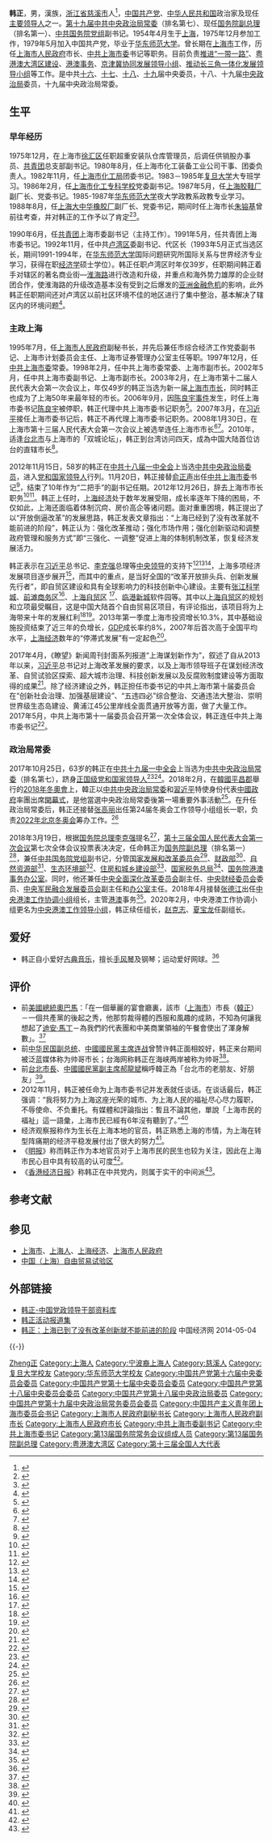 {{Infobox Officeholder
| name = 韩正
| image = Han Zheng (2018-09-18) 01.jpg
| order1 = 
| office1 = {{PRC}}[[中华人民共和国国务院副总理|国务院副总理]]<br>（排名第一）
| alongside1 = [[孙春兰|孙春兰]]、[[胡春华|胡春华]]、[[刘鹤|刘鹤]]
| term_start1 = 2018年3月19日
| term_end1 = 
| premier1 = [[李克强|李克强]]
| predecessor1 = [[张高丽|张高丽]]（第一副总理）
| successor1 = 
| office = {{CPC}}[[中国共产党中央政治局常务委员会|中央政治局常务委员会委员]]<br>（排名第七）
| term = [[中国共产党第十九届中央委员会|中国共产党第十九届中央委员会]]
| general_secretary = [[习近平|习近平]]
| term_start = 2017年10月25日
| term_end = 
| office2 = {{CPC}}[[中国共产党中央政治局|中央政治局委员]]
| term2 = [[中国共产党第十八届中央委员会|中国共产党第十八届中央委员会]]<br>[[中国共产党第十九届中央委员会|中国共产党第十九届中央委员会]]
| term_start2 = 2012年11月15日
| term_end2 = 
| general_secretary2 = [[习近平|习近平]]
| office3 = {{CPC/logo}} [[中央港澳工作领导小组|中央港澳工作领导小组]]组长
| term_start3 = 2018年4月
| term_end3 = 
| general_secretary3 = [[习近平|习近平]]
| deputy3 = [[赵克志|赵克志]]、[[夏宝龙|夏宝龙]]
| predecessor3 = [[张德江|张德江]]
| successor3 = 
| office4 = {{Flagicon|PRC}} [[国家推进“一带一路”建设工作领导小组|国家推进“一带一路”建设工作领导小组]]组长
| term_start4 = 2018年4月
| term_end4 = 
| premier4 = [[李克强|李克强]]
| deputy4 = [[胡春華|胡春華]]、[[杨洁篪|杨洁篪]]、[[肖捷|肖捷]]、[[何立峰|何立峰]]
| successor4 = 
| office5 = {{Flagicon|PRC}} [[粤港澳大湾区建设领导小组|粤港澳大湾区建设领导小组]]组长
| term_start5 = 2018年8月15日
| term_end5 = 
| premier5 = [[李克强|李克强]]
| predecessor5 = 
| successor5 = 
| office6 = {{CPC}}[[中国共产党上海市委员会|上海市委员会]]书记
| term_start6 = 2012年11月20日
| term_end6 = 2017年10月29日
| deputy6 = [[杨雄_(1953年)|杨雄]]{{to}}[[应勇|应勇]]（副书记兼市长）
| general_secretary6 = [[习近平|习近平]]
| predecessor6 = [[俞正声|俞正声]]
| successor6 = [[李强_(1959年)|李強]]
| term_start7 = 2006年9月24日
| term_end7 = 2007年3月24日<br/>（代理）
| general_secretary7 = [[胡锦涛|胡锦涛]]
| predecessor7 = [[陈良宇|陈良宇]]
| successor7 = [[习近平|习近平]]
| office8 = {{中国国徽}} [[上海市人民政府|上海市人民政府]][[上海市行政长官列表|市长]]
| 1blankname8 = 市委书记
| 1namedata8 = [[陈良宇|陈良宇]]{{to}}自己（代理）{{to}}[[习近平|习近平]]{{to}}[[俞正声|俞正声]]
| term_start8 = 2003年2月20日
| term_end8 = 2012年12月26日
| predecessor8 = [[陈良宇|陈良宇]]
| successor8 = [[杨雄_(1953年)|杨雄]]
| 性別 = 男
| 籍貫 = [[浙江省|浙江]][[慈溪市|慈溪]]
| 出生日期 = {{Birth date and age|1954|4|22}}
| 出生地點 = {{CHN}}[[上海市|上海市]]
| 逝世日期 = 
| 逝世地點 = 
| 居處 = 
| 國籍 = {{PRC}}
| 政黨 = {{CPC}}
| 職業 = [[政治家|政治家]]
| 父母 = 
| 配偶 = 万明（1984年结婚）<br>{{Birth date and age|1954|11|9}}
| 子女 = 1女
| 親屬 = 
| 學歷 = [[硕士|硕士]][[研究生|研究生]]
| 母校 = [[复旦大学|复旦大学]]（1983－1985年）<br>[[华东师范大学|华东师范大学]]经济学硕士（1991-1994年）
| 網站 = 
| 簽名 = 
| past = * <span style="color: blue;">上海市化工局团委书记<br />（1982.11－1986.2）</span>
* <span style="color: blue;">上海市化工专科学校党委副书记<br />（1986.2－1987.5）</span>
* <span style="color: blue;">上海大中华橡胶厂副厂长、党委书记<br />（1988.8－1990.6）</span>
* <span style="color: blue;">共青团上海市委副书记<br />（1990.6－1991.5）</span>
* <span style="color: blue;">共青团上海市委书记<br />（1991.5－1992.11）</span>
* <span style="color: blue;">中共上海市卢湾区委副书记<br />（1992.11－1995.7）</span>
* <span style="color: blue;">上海市卢湾区人民政府代理区长<br />（1992.11－1993.5）</span>
* <span style="color: blue;">上海市卢湾区人民政府区长<br />（1993.5－1995.7）</span>
* <span style="color: blue;">上海市人民政府副秘书长<br />（1995.7－1998.2）</span>
* <span style="color: blue;">上海市综合经济工作党委副书记，市计委主任、党组书记，市证券管理办公室主任<br />（1995.7－1997.12）</span>
* <span style="color: blue;">中共上海市委常委<br />（1997.12－2017.10）</span>
* <span style="color: blue;">上海市人民政府副市长<br />（1998.2－2003.2）</span>
* <span style="color: blue;">中共上海市委副书记<br />（2002.5－2012.11）</span>
* <span style="color: blue;">中共中央委员<br />（2002.10－）</span>
* <span style="color: blue;">上海市人民政府市长<br />（2003.2－2012.12）</span>
* <span style="color: blue;">中共上海市委代理书记<br />（2006.9－2007.3）</span>
* <span style="color: blue;">中共中央政治局委员<br />（2012.11－）</span>
* <span style="color: blue;">中共上海市委书记<br />（2012.11－2017.10）</span>
* <span style="color: blue;">中共中央政治局常委<br />（2017.10－）</span>
* <span style="color: blue;">中共国务院党组副书记<br />（2018.3－）</span>
* <span style="color: blue;">国务院副总理<br />（2018.3－）</span>
| 腳註 = 
| term1 = [[第十三届全国人民代表大会|第十三届全国人民代表大会]]
}}
'''韩正'''{{BD|1954年|4月22日|catIdx=Han韩正}}，男，漢族，[[浙江省|浙江省]][[慈溪市|慈溪市]]人<ref>{{Cite web|title=韩正同志简历--资料中心--人民网|url=http://cpc.people.com.cn/n1/2017/1025/c414940-29608810.html|accessdate=2020-11-27|work=cpc.people.com.cn}}</ref>，[[中国共产党|中国共产党]]、[[中华人民共和国|中华人民共和国]]政治家及现任[[党和国家领导人|主要领导人]]之一。[[中国共产党第十九届中央委员会|第十九届]][[中国共产党中央政治局常务委员会|中共中央政治局常委]]（排名第七）、现任[[中华人民共和国国务院副总理|国务院副总理]]（排名第一）、[[中国共产党国务院党组|中共国务院党组]]副书记。1954年4月生于[[上海市|上海]]，1975年12月参加工作，1979年5月加入中国共产党，毕业于[[华东师范大学|华东师范大学]]。曾长期在[[上海市|上海市]]工作，历任[[上海市人民政府|上海市人民政府]]市长、[[中国共产党上海市委员会|中共上海市委]]书记等职务。目前负责[[国家推进“一带一路”建设工作领导小组|推进“一带一路”]]、[[粤港澳大湾区建设领导小组|粤港澳大湾区建设]]、[[中央港澳工作领导小组|港澳事务]]、[[京津冀协同发展领导小组|京津冀协同发展领导小组]]、[[推动长三角一体化发展领导小组|推动长三角一体化发展领导小组]]等工作。是中共[[中国共产党第十六届中央委员会|十六]]、[[中国共产党第十七届中央委员会|十七]]、[[中国共产党第十八届中央委员会|十八]]、[[中国共产党第十九届中央委员会|十九]]届中央委员，十八、十九届[[中国共产党中央政治局|中央政治局]]委员，十九届中央政治局常委。

==生平==
=== 早年经历 ===
1975年12月，在上海市[[徐汇区|徐汇区]]任职超重安装队仓库管理员，后调任供销股办事员、[[中国共产主义青年团|共青团]]总支部副书记。1980年8月，任上海市化工装备工业公司干事、团委负责人。1982年11月，任[[上海市化工局|上海市化工局]]团委书记。1983－1985年[[复旦大学|复旦大学]]大专班学习。1986年2月，任[[上海市化工专科学校|上海市化工专科学校]]党委副书记。1987年5月，任[[上海胶鞋厂|上海胶鞋厂]]副厂长、党委书记。1985-1987年[[华东师范大学|华东师范大学]]夜大学政教系政教专业学习。1988年8月，任[[上海大中华橡胶厂|上海大中华橡胶厂]]副厂长、党委书记，期间时任上海市长[[朱镕基|朱镕基]]曾前往考查，并对韩正的工作予以了肯定<ref name="jianli">{{Cite web |title=韩正同志简历 |url=http://sh.xinhuanet.com/2012-05/22/c_131604326.htm |accessdate=2013-09-06 |date=2012-05-22 |publisher=新华网 |archiveurl=https://web.archive.org/web/20140104232502/http://sh.xinhuanet.com/2012-05/22/c_131604326.htm |archivedate=2014-01-04 |deadurl=yes}}</ref><ref name="zhurongji">{{Cite web |title=韩正回忆朱镕基下工厂：第一句话就是批评 |url=http://www.yicai.com/news/2013/08/2939288.html |accessdate=2013-09-06 |author=徐燕燕 |date=2013-08-14 |publisher=一财网 |dead-url=yes |archiveurl=https://web.archive.org/web/20130824193842/http://www.yicai.com/news/2013/08/2939288.html |archivedate=2013-08-24}}</ref>。

1990年6月，任[[中国共产主义青年团|共青团]]上海市委副书记（主持工作）。1991年5月，任共青团上海市委书记。1992年11月，任中共[[卢湾区|卢湾区]]委副书记、代区长（1993年5月正式当选区长，期间1991-1994年，在[[华东师范大学|华东师范大学]]国际问题研究所国际关系与世界经济专业学习，获得在职[[经济学|经济学]]硕士学位）。韩正任职卢湾区时年仅39岁，任职期间韩正着手对辖区的著名商业街—[[淮海中路|淮海路]]进行改造和升级，并重点和海外势力雄厚的企业财团合作，使淮海路的升级改造基本没有受到之后爆发的[[亞洲金融風暴|亚洲金融危机]]的影响，此外韩正任职期间还对卢湾区以前社区环境不佳的地区进行了集中整治，基本解决了辖区内的环境问题<ref name="2003.2">{{Cite web |title=【2003年2月】韩正上海最年轻市长 |url=http://www.takungpao.com/mainland/content/2012-10/23/content_1285728.htm |accessdate=2013-09-06 |date=2012-10-23 |publisher=文汇网 |dead-url=yes |archiveurl=https://web.archive.org/web/20130909060756/http://www.takungpao.com/mainland/content/2012-10/23/content_1285728.htm |archivedate=2013-09-09}}</ref>。

=== 主政上海 ===
1995年7月，任[[上海市人民政府|上海市人民政府]]副秘书长，并先后兼任市综合经济工作党委副书记、上海市计划委员会主任、上海市证券管理办公室主任等职。1997年12月，任[[中国共产党上海市委员会|中共上海市委]]常委。1998年2月，任中共上海市委常委、上海市副市长。2002年5月，任中共上海市委副书记、上海市副市长。2003年2月，在上海市第十二届人民代表大会第一次会议上，年仅49岁的韩正当选为新一届[[上海市行政首長列表|上海市市长]]，同时韩正也成为了上海50年来最年轻的市长。2006年9月，因[[陈良宇事件|陈良宇事件]]发生，时任上海市委书记[[陈良宇|陈良宇]]被停职，韩正代理中共上海市委书记职务<ref>{{Cite news |url=http://news.163.com/06/0925/13/2RSA9TQ30001124J.html |title=韩正同志代理上海市委书记职务 |date=2006-09-25 |publisher=[[新華網|新華網]] |accessdate=2011-11-12 |language=zh-hans |dead-url=yes |archiveurl=https://web.archive.org/web/20140413142441/http://news.163.com/06/0925/13/2RSA9TQ30001124J.html |archivedate=2014-04-13}}</ref>。2007年3月，在[[习近平|习近平]]接任上海市委书记后，韩正不再代理上海市委书记职务。2008年1月30日，在上海市第十三届人民代表大会第一次会议上被选举连任上海市市长<ref>{{Cite news |url=http://www.sh.xinhuanet.com/2008-01/30/content_12359747.htm |title=韩正当选上海市市长 |date=2008-01-30 |publisher=[[新華網|新華網]] |accessdate=2011-11-12 |language=zh-hans |archiveurl=https://web.archive.org/web/20091005110356/http://www.sh.xinhuanet.com/2008-01/30/content_12359747.htm |archivedate=2009-10-05 |dead-url=yes}}</ref><ref>{{Cite news |url=http://shanghai.kankanews.com/kuaibao/2012-05-22/1172044.shtml |title=俞正声当选上海市委书记 韩正殷一璀当选为副书记 |date=2011-05-22 |publisher=[[看看新聞網|看看新聞網]] |accessdate=2012-05-31 |language=zh-hans |dead-url=yes |archiveurl=https://web.archive.org/web/20120525093710/http://shanghai.kankanews.com/kuaibao/2012-05-22/1172044.shtml |archivedate=2012-05-25}}</ref>。2010年，适逢[[台北市|台北市]]与上海市的「双城论坛」，韩正到台湾访问四天，成為中国大陆首位访台的直辖市长<ref>{{Cite news |url=http://www.chinatimes.com/newspapers/20100405000664-260301 |title=韓正來台 寫台北上海交流史 |date=2010-04-05 |newspaper=中時電子報 |accessdate=2018-03-20 |language=zh-hant}}</ref>。

2012年11月15日，58岁的韩正在[[中共十八届一中全会|中共十八届一中全会]]上当选[[中共中央政治局委员|中共中央政治局委员]]，进入[[党和国家领导人|党和国家领导人]]行列。11月20日，韩正接替[[俞正声|俞正声]]出任[[中国共产党上海市委员会|中共上海市委]]书记<ref>{{Cite news |url=http://news.xinhuanet.com/local/2012-11/20/c_123977002.htm |title=上海市委吉林省委主要负责同志职务调整 |date=2012-11-20 |publisher=[[新华社|新华社]] |accessdate=2012-11-20 |language=zh-hans |archiveurl=https://web.archive.org/web/20121128202946/http://news.xinhuanet.com/local/2012-11/20/c_123977002.htm |archivedate=2012-11-28 |dead-url=yes}}</ref>，结束了10年作为“二把手”的副书记任期。2012年12月26日，辞去上海市市长职务<ref name="hanzhengjianli">{{Cite web |title=韩正同志简历 |url=http://cpc.people.com.cn/GB/64162/123659/123790/7340134.html |accessdate=2013-09-06 |publisher=人民网—中央领导机构资料库}}</ref><ref name="cishizhang">{{Cite web |title=韩正辞去上海市市长职务 杨雄任代市长(图/简历) |url=http://www.chinanews.com/gn/2012/12-26/4440315.shtml |accessdate=2013-09-06 |date=2012年12月26日 |publisher=中国新闻网}}</ref>。韩正上任时，[[上海经济|上海经济]]处于数年发展受阻，成长率逐年下降的困局，不仅如此，上海还面临着体制沉疴、房价高企等诸问题。面对重重困境，韩正提出了以“开放倒逼改革”的发展思路，韩正发表文章指出：“上海已经到了没有改革就不能前进的阶段”，韩正认为：强化改革推动；强化市场作用；强化创新驱动和调整政府管理和服务方式”即“三强化、一调整”促进上海的体制机制改革，恢复经济发展活力。

韩正表示在[[习近平|习近平]]总书记、[[李克强|李克强]]总理等[[党和国家领导人|中央领导]]的支持下<ref>{{Cite web |title=上海书记韩正：自贸区是总书记和总理直接推动 |url=http://finance.cnr.cn/gundong/201311/t20131112_514107370.shtml |accessdate=2014-07-25 |date=2013-11-12 |publisher=新华网}}</ref><ref name="likeqianglipaizhongyi">{{Cite web |title=南华早报：李克强力排众议推进上海自贸区计划 |url=http://money.163.com/13/0716/15/93TPEGDL00253B0H.html |accessdate=2013-07-20 |date=2013-07-16 |publisher=财经网 |dead-url=yes |archiveurl=https://web.archive.org/web/20131017104851/http://money.163.com/13/0716/15/93TPEGDL00253B0H.html |archivedate=2013-10-17}}</ref><ref>{{Cite news |url=http://business.sohu.com/20170307/n482581663.shtml |title=习近平连续四年谈自贸区：望上海在改革上有新作为 |date=2017-03-07 |publisher=第一财经 |accessdate=2017-05-18 |language=zh-hans}}</ref>，上海多项经济发展项目逐步展开<ref name="ershiba">{{Cite web |title=二十八平方公里试验或将撬动中国新一轮改革开放 |url=http://politics.people.com.cn/n/2013/0411/c1024-21099078-2.html |accessdate=2013-07-20 |date=2013-04-11 |publisher=中国青年报}}</ref>，而其中的重点，是当好全国的“改革开放排头兵、创新发展先行者”，即自贸区建设和具有全球影响力的科技创新中心建设。主要有[[张江高科技园区|张江科学城]]、[[上海前滩国际商务区|前滩商务区]]<ref>{{Cite news |url=http://news.cqnews.net/html/2012-11/25/content_21819992.htm |title=上海前滩国际商务区全面开工基础建设 |date=2012年11月25日 |publisher=中国新闻网 |accessdate=2013-05-01 |language=zh-hans |archiveurl=https://web.archive.org/web/20131016054805/http://news.cqnews.net/html/2012-11/25/content_21819992.htm |archivedate=2013年10月16日 |dead-url=yes}}</ref>、[[中国（上海）自由贸易试验区|上海自贸区]] <ref>{{Cite news |url=http://ly.youth.cn/wztt/201301/t20130108_2786855.htm |title=上海浦东自由贸易区或年内启动 |date=2013年1月8日 |publisher=中国青年网 |accessdate=2013-04-28 |language=zh-hans}}{{dead link|date=2018年5月 |bot=InternetArchiveBot |fix-attempted=yes }}</ref>、[[南汇新城镇|临港新城]]软件园等。其中以[[中国（上海）自由贸易试验区|上海自贸区]]的规划和立项最受瞩目，这是中国大陆首个自由贸易区项目，有评论指出，该项目将为上海带来十年的发展红利<ref name="shinianhongli">{{Cite web |title=上海自贸区方案接近完成 有望下半年挂牌运营 |url=http://news.xinhuanet.com/fortune/2013-05/14/c_124706801.htm |accessdate=2013-07-20 |date=2013年5月14日 |publisher=上海证券报}}</ref><ref name="swb">{{Cite web |title=国务院批准设立中国（上海）自由贸易试验区 |url=http://www.mofcom.gov.cn/article/ae/ai/201308/20130800262548.shtml |accessdate=2013-08-22 |date=2013-08-22 |publisher=中华人民共和国商务部}}</ref>。2013年第一季度上海市投资增长10.3%，其中基础设施投资结束了近三年的负增长，[[国内生产总值|GDP]]成长率约8%，2007年后首次高于全国平均水平，[[上海经济|上海经济]]数年的“停滞式发展”有一定起色<ref>{{Cite news |url=http://www.gov.cn/jrzg/2013-04/18/content_2380813.htm |title=上海一季度预计经济增长8%左右 第三产业贡献明显 |date=2013年4月18日 |publisher=[[人民日报|人民日报]] |accessdate=2013-04-28 |language=zh-hans}}</ref>。

2017年4月，《瞭望》新闻周刊封面系列报道“上海谋划新作为”，叙述了自从2013年以来，[[习近平|习近平]]总书记对上海改革发展的要求，以及上海市领导班子在谋划经济改革、自贸试验区探索、超大城市治理、科技创新发展以及反腐败制度建设等方面取得的成果<ref>{{Cite news |url=http://news.163.com/17/0429/18/CJ792EUF00018AOR.html |title=《瞭望》新闻周刊推出系列报道：上海谋划新作为 |date=2017年4月29日 |publisher=澎湃新闻网 |language=zh-hans |dead-url=yes |archiveurl=https://web.archive.org/web/20171023063126/http://news.163.com/17/0429/18/CJ792EUF00018AOR.html |archivedate=2017年10月23日}}</ref>。除了经济建设之外，韩正担任市委书记的中共上海市第十届委员会在“创新社会治理、加强基层建设”、“五违四必”综合整治、交通违法大整治、崇明世界级生态岛建设、黄浦江45公里岸线全面贯通开放等方面，做了大量工作。2017年5月，中共上海市第十一届委员会召开第一次全体会议，韩正连任中共上海市委书记<ref>{{Cite web |title=韩正当选中共上海市委书记 |url=http://news.xinhuanet.com/renshi/2017-05/12/c_1120964733.htm |date=2017-05-12 |publisher=新华社}}</ref>。

=== 政治局常委 ===
2017年10月25日，63岁的韩正在[[中国共产党第十九届中央委员会第一次全体会议|中共十九届一中全会]]上当选为[[中国共产党中央政治局常务委员会|中共中央政治局常委]]（排名第七），跻身[[正国级|正国级]][[党和国家领导人|党和国家领导人]]<ref>{{Cite news |url=http://news.xinhuanet.com/politics/19cpcnc/2017-10/25/c_1121852957.htm |title=党的十九届一中全会选举习近平、李克强、栗战书、汪洋、王沪宁、赵乐际、韩正为中央政治局常委 |date=2017-10-25 |publisher=[[新华网|新华网]] |accessdate=2017-10-25}}</ref><ref>{{Cite web |title=韓正「熬出頭」 終迎入常良機 - 20171004 - 中國 |url=https://m.mingpao.com/pns/dailynews/web_tc/article/20171004/s00013/1507053556980 |accessdate=2018-03-20 |work=每日明報}}</ref>。2018年2月，在[[大韩民国|韓國]][[平昌郡|平昌郡]]舉行的[[2018年冬季奥林匹克运动会|2018年冬奧會]]上，韓正以[[中共中央政治局常委|中共中央政治局常委]]和[[習近平|習近平]]特使身份代表[[中華人民共和國政府|中國政府]]率團出席[[2018年冬季奧林匹克運動會開幕式|開幕式]]，是他當選中央政治局常委後第一場重要外事活動<ref>{{Cite web |title=中央政治局常委韓正率團出席平昌冬奧　反映中方重視與韓關係 |url=https://www.hk01.com/國際/150166/中央政治局常委韓正率團出席平昌冬奧-反映中方重視與韓關係 |date=2018-01-16 |publisher=香港01}}</ref>。在升任政治局常委后，韩正还接替[[张高丽|张高丽]]出任第24届冬奥会工作领导小组组长一职，负责[[2022年北京冬奥会|2022年北京冬奥会]]筹办工作。<ref>{{cite web|url=http://www.gov.cn/guowuyuan/2021-11/04/content_5648921.htm|title=韩正主持召开第24届冬奥会工作领导小组会议}}</ref>

2018年3月19日，根据[[中华人民共和国国务院总理|国务院总理]][[李克强|李克强]]提名<ref>{{Cite news |url=http://www.xinhuanet.com/politics/2018lh/2018-03/19/c_1122556507.htm |title=根据宪法，国务院总理李克强提名韩正、孙春兰、胡春华、刘鹤为国务院副总理人选 |date=2018-03-19 |publisher=新华网}}</ref>，[[第十三届全国人民代表大会#第一次会议|第十三届全国人民代表大会第一次会议]]第七次全体会议投票表决决定，任命韩正为[[中华人民共和国国务院副总理|国务院副总理]]（排名第一）<ref>{{Cite web |title=国务院副总理、国务委员、各部部长完整名单 |url=http://news.ifeng.com/a/20180319/56857742_0.shtml |accessdate=2018-03-19 |date=2018-03-19 |publisher=新华社}}</ref>，兼任[[中国共产党国务院党组|中共国务院党组]]副书记，分管[[中华人民共和国国家发展和改革委员会|国家发展和改革委员会]]<ref name="hzfg">{{Cite news |url=http://www.gov.cn/guowuyuan/2018-04/03/content_5279630.htm |title=韩正在国家发展改革委调研并主持召开座谈会 |date=2018-04-03 |publisher=中国政府网}}</ref>、[[中华人民共和国财政部|财政部]]<ref name="hzcz">{{Cite news |url=http://www.gov.cn/guowuyuan/2018-04/20/content_5284539.htm |title=韩正在财政部调研并主持召开座谈会 |date=2018-04-20 |publisher=中国政府网}}</ref>、[[中华人民共和国自然资源部|自然资源部]]<ref name="hzzz">{{Cite news |url=http://www.gov.cn/guowuyuan/2018-04/10/content_5281404.htm |title=韩正出席自然资源部挂牌仪式 |date=2018-04-10 |publisher=中国政府网}}</ref>、[[中华人民共和国生态环境部|生态环境部]]<ref name="hzshzj">{{Cite news |url=http://www.gov.cn/guowuyuan/2018-04/09/content_5281115.htm |title=韩正在生态环境部住房城乡建设部调研 |date=2018-04-09 |publisher=中国政府网}}</ref>、[[中华人民共和国住房和城乡建设部|住房和城乡建设部]]<ref name="hzshzj">{{Cite news |url=http://www.gov.cn/guowuyuan/2018-04/09/content_5281115.htm |title=韩正在生态环境部住房城乡建设部调研 |date=2018-04-09 |publisher=中国政府网}}</ref>、[[国家税务总局|国家税务总局]]<ref>{{Cite web |title=韩正在国家税务总局调研并主持召开座谈会 |url=http://www.gov.cn/guowuyuan/2019-02/18/content_5366609.htm |accessdate=2019-03-20 |date=2019-02-18 |website=国务院}}</ref>、[[国务院港澳事务办公室|国务院港澳事务办公室]]。同时，他还兼任[[中央全面深化改革委员会|中央全面深化改革委员会]]副主任、[[中央财经委员会|中央财经委员会]]委员、[[中央军民融合发展委员会|中央军民融合发展委员会]]副主任和[[中央军民融合发展委员会办公室|办公室]]主任。2018年4月接替[[张德江|张德江]]出任[[中央港澳工作领导小组|中央港澳工作协调小组]]组长，主管[[港澳地區|港澳]]事务<ref>{{Cite web |title=首次披露！韩正任中央港澳工作协调小组组长 |url=http://www.sohu.com/a/247545409_115376 |accessdate=2018-08-21 |website=搜狐}}</ref>。2020年2月，中央港澳工作协调小组更名为[[中央港澳工作领导小组|中央港澳工作领导小组]]，韩正续任组长，[[赵克志|赵克志]]、[[夏宝龙|夏宝龙]]任副组长。

==爱好==
* 韩正自小爱好[[古典音乐|古典音乐]]，擅长[[手风琴|手风琴]]及钢琴；运动爱好网球。<ref>{{Cite news |url=http://www.chinanews.com/cul/news/2010/03-08/2155981.shtml |title=上海市长评价韩寒 称欢迎对政府提出尖锐批评 |publisher=中新社}}</ref>

== 评价 ==
* 前[[美國總統|美國總統]][[奧巴馬|奧巴馬]]：「在一個華麗的宴會廳裏，該市（[[上海市|上海市]]）市長（[[韓正|韓正]]）－一個共產黨的後起之秀，他那剪裁得體的西服和風趣的成熟，不知為何讓我想起了[[迪安·馬丁|迪安·馬丁]]－為我們的代表團和中美商業領袖的午餐會使出了渾身解數」。<ref>{{Cite news|url=https://rfi.fr/cn/%25E6%2594%25BF%25E6%25B2%25BB/20201119-%25E5%25A5%25A7%25E5%25B7%25B4%25E9%25A6%25AC%25E6%2596%25B0%25E6%259B%25B8%25E6%258F%25AD%25E7%25A7%2598%25E5%25B0%258D%25E8%258F%25AF%25E5%25BE%2580%25E4%25BE%2586-%25E6%259B%25BE%25E5%25A0%2585%25E4%25BF%25A1%25E4%25B8%25AD%25E5%259C%258B%25E8%25A6%2581%25E8%25B6%2585%25E8%25B6%258A%25E7%25BE%258E%25E5%259C%258B-%25E4%25BB%258D%25E9%259C%2580%25E6%2595%25B8%25E5%258D%2581%25E5%25B9%25B4|title=奧巴馬新書揭秘對華往來 曾堅信中國要超越美國“仍需數十年”|date=2020-11-29|newspaper=法廣}}</ref>
* 前[[中华民国副总统|中华民国副总统]]、[[中國國民黨主席|中國國民黨主席]][[连战|连战]]曾赞许韩正面相姣好，韩正来台期间被泛蓝媒体称为帅哥市长；台海网称韩正在海峡两岸被称为帅哥<ref>{{Cite web |title=夸韩正长得好　宋楚瑜：我年轻时也是帅哥_两岸交流_台湾_新闻中心_ |url=http://www.taihainet.com/news/twnews/bilateral/2010-04-08/518609.html |accessdate=2018-03-20 |date=2010-04-08 |publisher=台海网}}</ref>。
* 前[[台北市長|台北市長]]、[[中國國民黨副主席|中國國民黨副主席]][[郝龍斌|郝龍斌]]稱呼韓正為「台北市的老朋友、好朋友」<ref>{{Cite news|url=http://www.chinatimes.com/realtimenews/20171025003089-260407 |title=韓正入常 郝龍斌：祝賀台北市的老朋友 |date=2017-10-25 |newspaper=中時電子報 |accessdate=2018-03-20 |language=zh-hant}}</ref>。
* 2012年11月，韩正被任命为上海市委书记并发表就任谈话。在谈话最后，韩正强调：“我将努力为上海这座光荣的城市、为上海人民的福祉尽心尽力履职，不辱使命、不负重托。有媒體和評論指出：暫且不論其他，單說「上海市民的福祉」這一語彙，上海市民已經有6年沒有聽到了。”<ref name=" ">{{Cite web |title=本市召开党政负责干部大会宣布中央决定 俞正声主持并讲话，赵乐际宣布中央决定并讲话，韩正讲话 刘云耕冯国勤张纪南殷一璀出席 |url=http://newspaper.jfdaily.com/jfrb/html/2012-11/21/content_923056.htm |accessdate=2018-02-22 |author=谈燕 |date=2012-11-21 |publisher=解放日报 |language=zh |dead-url=yes |archiveurl=https://web.archive.org/web/20130731075811/http://newspaper.jfdaily.com/jfrb/html/2012-11/21/content_923056.htm |archivedate=2013-07-31}}</ref>
*经济观察报称作为生长在上海本地的官员，韩正熟悉上海的市情，为上海在转型阵痛期的经济平稳发展付出了很大的努力<ref>{{Cite news |url=http://finance.ifeng.com/news/people/20121123/7341080.shtml |title=上海人韩正 |date=2012年11月23日 |publisher=经济观察报 |accessdate=2013-04-28}}</ref>。
*《[[明报|明报]]》称而韩正作为本地官员对于上海市民的民生也较为关注，因此在上海市民心目中具有较高的认可度<ref>{{Cite news |url=http://news.creaders.net/china/2010/11/21/1023049.html |title=(图文)上海万人祭奠火灾死者 |date=2010年11月21日 |publisher=香港《明报》 |accessdate=2017-08-22}}</ref>。
*《[[香港经济日报|香港经济日报]]》称韩正在中共党内，则属于实干的中间派<ref>{{Cite news |url=http://china.hket.com/article/1931674/新常委：%20韓正與習共事8個月%20成仕途關鍵 |title=新常委： 韓正與習共事8個月 成仕途關鍵 |date=2017年10月25日 |publisher=香港经济日报}}</ref>。

== 参考文献 ==
{{Reflist|32em}}

== 参见 ==
* [[上海市|上海市]]、[[上海人|上海人]]、[[上海经济|上海经济]]、[[上海市人民政府|上海市人民政府]]
* [[中国（上海）自由贸易试验区|中国（上海）自由贸易试验区]]

== 外部链接 ==
{{Portal box|中华人民共和国|中国共产党|上海|人物}}
* [http://cpc.people.com.cn/gbzl/html/121000241.html 韩正-中国党政领导干部资料库]
* [http://shzw.eastday.com/shzw/ld/swld/hanzheng/index.html 韩正活动报道集]
* [http://district.ce.cn/newarea/roll/201312/18/t20131218_1942880.shtml 韩正：上海已到了没有改革创新就不能前进的阶段] 中国经济网 2014-05-04

{{-}}
{{start box}}
{{s-ppo|{{cpc}}}}
{{s-before|[[张德江|张德江]]}}
{{s-title|[[中央港澳工作领导小组|中央港澳工作领导小组]]组长|2018年4月—}}
{{s-inc}}
{{s-before|[[俞正声|俞正声]]}}
{{s-title|[[中国共产党上海市委员会|中国共产党上海市委员会]][[市委書記|书记]]|2012年11月—2017年10月}}
{{s-after|[[李强_(1959年)|李強]]}}
{{s-before|rows=2|[[陈良宇|陈良宇]]}}
{{s-title|[[中国共产党上海市委员会|中国共产党上海市委员会]][[市委書記|书记]]<br />（代理）|2006年9月—2007年3月}}
{{s-after|[[习近平|习近平]]}}
{{s-title|[[中国共产党上海市委员会|中国共产党上海市委员会]]副书记|2002年5月—2012年12月}}
{{s-after|[[杨雄_(1953年)|杨雄]]}}
{{s-gov|prc}}
{{s-before|[[张高丽|张高丽]]}}
{{s-title|[[中华人民共和国国务院副总理|中华人民共和国国务院副总理]]<br />(排名第一)|2018年3月—}}
{{s-after|现任}}
{{S-new}}
{{s-title|[[中华人民共和国国务院|国务院]][[粤港澳大湾区建设领导小组|粤港澳大湾区建设领导小组]]组长|2018年8月－}}
{{s-inc}}
{{s-before|[[陈良宇|陈良宇]]}}
{{s-title|[[上海市人民政府|上海市人民政府]][[上海市行政长官列表|市长]]|2003年2月—2012年12月}}
{{s-after|[[杨雄_(1953年)|杨雄]]}}
{{s-before|[[蒋以任|蒋以任]]}}
{{s-title|[[上海市人民政府|上海市人民政府]]常务副市长|2002年10月—2003年2月}}
{{s-after|[[冯国勤|冯国勤]]}}
{{s-before|[[周禹鹏|周禹鹏]]}}
{{s-title|[[上海市|上海市]][[卢湾区|卢湾区]][[人民政府|人民政府]][[区长|区长]]|1993年5月—1995年7月<br />1992年11月—1993年5月代理}}
{{s-after|[[张学兵|张学兵]]}}
{{s-civ}}
{{s-before|[[黄跃金|黄跃金]]}}
{{s-title|[[中国共产主义青年团|中国共产主义青年团]]上海市委员会书记|1991年5月—1992年11月}}
{{s-after|[[钟燕群|钟燕群]]}}
{{s-prec|prc}}
{{s-before|[[赵乐际|赵乐际]]|中纪委书记<br />{{small|（位列第六）}}}}
{{s-title|第19届[[中国共产党中央政治局常务委员会|中共中央政治局常委]]|国务院副总理<br />{{small|（位列第七）}}}}
{{s-after|[[王岐山|王岐山]]|国家副主席<br/>（非政治局委员）<br />{{small|（位列第八）}}}}
{{end box}}

{{党和国家领导人}}
{{中共中央政治局/常委}}
{{中共中央政治局/18}}
{{中共中央政治局/19}}
{{国务院/13}}
{{国务院/副总理/1}}
{{国务院/副总理}}
{{港澳事務負責人}}
{{粵港澳大灣區}}
{{香港逃犯條例爭議}}
{{中华人民共和国上海市正职领导人}}
{{上海市行政长官|PRC}}
{{党政正部级以上干部曾有团系统经历者}}
{{各省级行政区团委书记}}

{{DEFAULTSORT:Han韩正}}
[[Category:韓姓|Zheng正]]
[[Category:上海人|Category:上海人]]
[[Category:宁波裔上海人|Category:宁波裔上海人]]
[[Category:慈溪人|Category:慈溪人]]
[[Category:复旦大学校友|Category:复旦大学校友]]
[[Category:华东师范大学校友|Category:华东师范大学校友]]
[[Category:中国共产党第十六届中央委员会委员|Category:中国共产党第十六届中央委员会委员]]
[[Category:中国共产党第十七届中央委员会委员|Category:中国共产党第十七届中央委员会委员]]
[[Category:中国共产党第十八届中央委员会委员|Category:中国共产党第十八届中央委员会委员]]
[[Category:中国共产党第十八届中央政治局委员|Category:中国共产党第十八届中央政治局委员]]
[[Category:中国共产党第十九届中央政治局常务委员会委员|Category:中国共产党第十九届中央政治局常务委员会委员]]
[[Category:中国共产主义青年团上海市委员会书记|Category:中国共产主义青年团上海市委员会书记]]
[[Category:上海市人民政府副秘书长|Category:上海市人民政府副秘书长]]
[[Category:上海市人民政府副市长|Category:上海市人民政府副市长]]
[[Category:上海市人民政府市长|Category:上海市人民政府市长]]
[[Category:中共上海市委副书记|Category:中共上海市委副书记]]
[[Category:中共上海市委书记|Category:中共上海市委书记]]
[[Category:第13届国务院常务会议组成人员|Category:第13届国务院常务会议组成人员]]
[[Category:第13届国务院副总理|Category:第13届国务院副总理]]
[[Category:粤港澳大湾区|Category:粤港澳大湾区]]
[[Category:第十三届全国人大代表|Category:第十三届全国人大代表]]